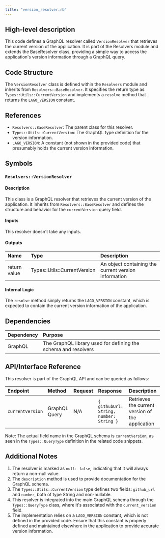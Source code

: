 ```yaml
---
title: "version_resolver.rb"
---
```


## High-level description
This code defines a GraphQL resolver called `VersionResolver` that retrieves the current version of the application. It is part of the Resolvers module and extends the BaseResolver class, providing a simple way to access the application's version information through a GraphQL query.

## Code Structure
The `VersionResolver` class is defined within the `Resolvers` module and inherits from `Resolvers::BaseResolver`. It specifies the return type as `Types::Utils::CurrentVersion` and implements a `resolve` method that returns the `LAGO_VERSION` constant.

## References
- `Resolvers::BaseResolver`: The parent class for this resolver.
- `Types::Utils::CurrentVersion`: The GraphQL type definition for the version information.
- `LAGO_VERSION`: A constant (not shown in the provided code) that presumably holds the current version information.

## Symbols

### `Resolvers::VersionResolver`
#### Description
This class is a GraphQL resolver that retrieves the current version of the application. It inherits from `Resolvers::BaseResolver` and defines the structure and behavior for the `currentVersion` query field.

#### Inputs
This resolver doesn't take any inputs.

#### Outputs
| Name | Type | Description |
|:-----|:-----|:------------|
| return value | Types::Utils::CurrentVersion | An object containing the current version information |

#### Internal Logic
The `resolve` method simply returns the `LAGO_VERSION` constant, which is expected to contain the current version information of the application.

## Dependencies
| Dependency | Purpose |
|:-----------|:--------|
| GraphQL | The GraphQL library used for defining the schema and resolvers |

## API/Interface Reference
This resolver is part of the GraphQL API and can be queried as follows:

| Endpoint | Method | Request | Response | Description |
|:---------|:-------|:--------|:---------|:------------|
| `currentVersion` | GraphQL Query | N/A | `{ githubUrl: String, number: String }` | Retrieves the current version of the application |

Note: The actual field name in the GraphQL schema is `currentVersion`, as seen in the `Types::QueryType` definition in the related code snippets.

## Additional Notes
1. The resolver is marked as `null: false`, indicating that it will always return a non-null value.
2. The `description` method is used to provide documentation for the GraphQL schema.
3. The `Types::Utils::CurrentVersion` type defines two fields: `github_url` and `number`, both of type String and non-nullable.
4. This resolver is integrated into the main GraphQL schema through the `Types::QueryType` class, where it's associated with the `current_version` field.
5. The implementation relies on a `LAGO_VERSION` constant, which is not defined in the provided code. Ensure that this constant is properly defined and maintained elsewhere in the application to provide accurate version information.